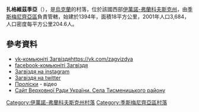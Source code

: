 {{coord|48|55|21|N|24|39|17|E|scale:30000|display=title}}

'''扎格維茲季亞'''（{{lang-uk|Загвіздя}}），是[[烏克蘭|烏克蘭]]的村落，位於該國西部[[伊萬諾-弗蘭科夫斯克州|伊萬諾-弗蘭科夫斯克州]]，由[[季斯梅尼齊亞區|季斯梅尼齊亞區]]負責管轄，始建於1394年，面積18平方公里，2001年人口3,684，人口密度每平方公里204.6人。

==參考資料==
* [http://vk.com/z_spletni vk-комьюніті Загвіздя]https://vk.com/zagvizdya{{Dead link|date=2018年9月 |bot=InternetArchiveBot |fix-attempted=yes }}
* [https://www.facebook.com/zagvizdia.company facebook-комьюніті Загвіздя]
* [http://instagram.com/zahvizdia_look/ Загвіздя на instagram]{{dead link|date=2018年3月 |bot=InternetArchiveBot |fix-attempted=yes }}
* [https://twitter.com/ZahvizdiCompany Загвіздя на twitter] {{Wayback|url=https://twitter.com/ZahvizdiCompany |date=20160917011354 }}
*[http://www.youtube.com/watch?v=TmfhG-0j5Sw Проліски] {{Wayback|url=http://www.youtube.com/watch?v=TmfhG-0j5Sw |date=20161012105823 }}- відео
* [https://archive.is/20121205045846/w1.c1.rada.gov.ua/pls/z7502/A004SIL?rdat1=11.08.2012&rf7571=14246 Сайт Верховної Ради України. Села Тисменицького району]

{{DEFAULTSORT:Загвіздя}}
[[Category:伊萬諾-弗蘭科夫斯克州村落|Category:伊萬諾-弗蘭科夫斯克州村落]]
[[Category:季斯梅尼齊亞區村落|Category:季斯梅尼齊亞區村落]]


{{IvanoFrankivsk-geo-stub}}